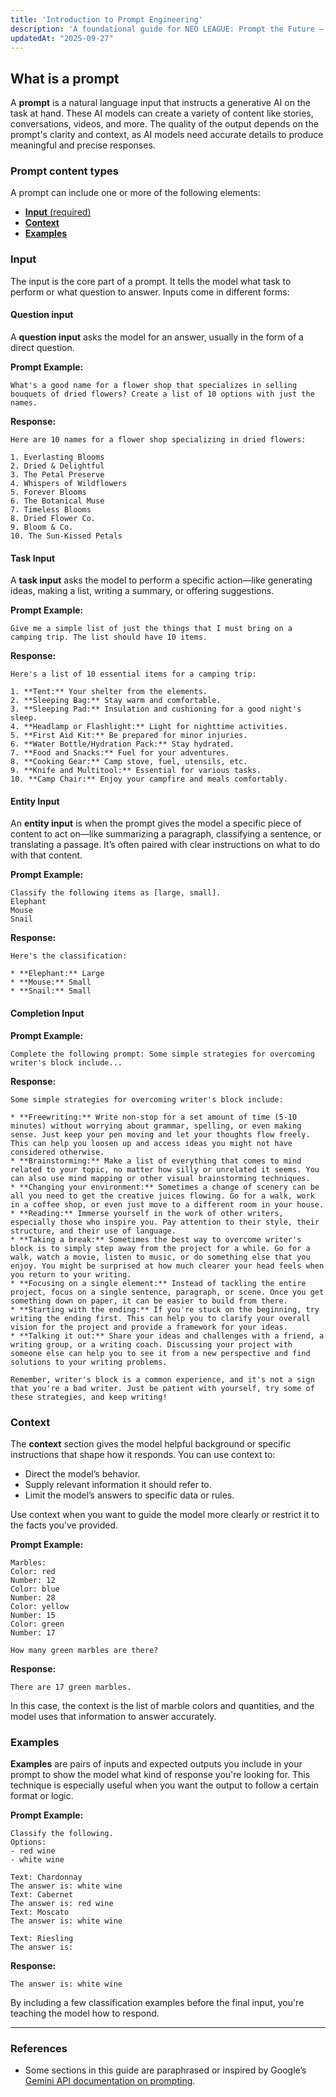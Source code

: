 ```yaml
---
title: 'Introduction to Prompt Engineering'
description: 'A foundational guide for NEO LEAGUE: Prompt the Future — empowering students to master the art of prompting and unlock AI’s full creative potential.'
updatedAt: "2025-09-27"
---
```


## What is a prompt

A **prompt** is a natural language input that instructs a generative AI on the task at hand. These AI models can create a variety of content like stories, conversations, videos, and more. The quality of the output depends on the prompt's clarity and context, as AI models need accurate details to produce meaningful and precise responses.

### Prompt content types

A prompt can include one or more of the following elements:

- [**Input** (required)](#input)
- [**Context**](#context)
- [**Examples**](#examples)

### Input

The input is the core part of a prompt. It tells the model what task to perform or what question to answer. Inputs come in different forms:

#### Question input

A **question input** asks the model for an answer, usually in the form of a direct question.

**Prompt Example:**

```prompt
What's a good name for a flower shop that specializes in selling bouquets of dried flowers? Create a list of 10 options with just the names.
```

**Response:**

```response
Here are 10 names for a flower shop specializing in dried flowers:

1. Everlasting Blooms
2. Dried & Delightful
3. The Petal Preserve
4. Whispers of Wildflowers
5. Forever Blooms
6. The Botanical Muse
7. Timeless Blooms
8. Dried Flower Co.
9. Bloom & Co.
10. The Sun-Kissed Petals
```

#### Task Input

A **task input** asks the model to perform a specific action—like generating ideas, making a list, writing a summary, or offering suggestions.

**Prompt Example:**

```prompt
Give me a simple list of just the things that I must bring on a camping trip. The list should have 10 items.
```

**Response:**

```response
Here's a list of 10 essential items for a camping trip:

1. **Tent:** Your shelter from the elements.
2. **Sleeping Bag:** Stay warm and comfortable.
3. **Sleeping Pad:** Insulation and cushioning for a good night's sleep.
4. **Headlamp or Flashlight:** Light for nighttime activities.
5. **First Aid Kit:** Be prepared for minor injuries.
6. **Water Bottle/Hydration Pack:** Stay hydrated.
7. **Food and Snacks:** Fuel for your adventures.
8. **Cooking Gear:** Camp stove, fuel, utensils, etc.
9. **Knife and Multitool:** Essential for various tasks.
10. **Camp Chair:** Enjoy your campfire and meals comfortably.
```

#### Entity Input

An **entity input** is when the prompt gives the model a specific piece of content to act on—like summarizing a paragraph, classifying a sentence, or translating a passage. It’s often paired with clear instructions on what to do with that content.

**Prompt Example:**

```prompt
Classify the following items as [large, small].
Elephant
Mouse
Snail
```

**Response:**

```response
Here's the classification:

* **Elephant:** Large
* **Mouse:** Small
* **Snail:** Small
```

#### Completion Input

**Prompt Example:**

```prompt
Complete the following prompt: Some simple strategies for overcoming writer's block include...
```

**Response:**

```response
Some simple strategies for overcoming writer's block include:

* **Freewriting:** Write non-stop for a set amount of time (5-10 minutes) without worrying about grammar, spelling, or even making sense. Just keep your pen moving and let your thoughts flow freely. This can help you loosen up and access ideas you might not have considered otherwise.
* **Brainstorming:** Make a list of everything that comes to mind related to your topic, no matter how silly or unrelated it seems. You can also use mind mapping or other visual brainstorming techniques.
* **Changing your environment:** Sometimes a change of scenery can be all you need to get the creative juices flowing. Go for a walk, work in a coffee shop, or even just move to a different room in your house.
* **Reading:** Immerse yourself in the work of other writers, especially those who inspire you. Pay attention to their style, their structure, and their use of language.
* **Taking a break:** Sometimes the best way to overcome writer's block is to simply step away from the project for a while. Go for a walk, watch a movie, listen to music, or do something else that you enjoy. You might be surprised at how much clearer your head feels when you return to your writing.
* **Focusing on a single element:** Instead of tackling the entire project, focus on a single sentence, paragraph, or scene. Once you get something down on paper, it can be easier to build from there.
* **Starting with the ending:** If you're stuck on the beginning, try writing the ending first. This can help you to clarify your overall vision for the project and provide a framework for your ideas.
* **Talking it out:** Share your ideas and challenges with a friend, a writing group, or a writing coach. Discussing your project with someone else can help you to see it from a new perspective and find solutions to your writing problems.

Remember, writer's block is a common experience, and it's not a sign that you're a bad writer. Just be patient with yourself, try some of these strategies, and keep writing!
```

### Context

The **context** section gives the model helpful background or specific instructions that shape how it responds. You can use context to:

- Direct the model’s behavior.
- Supply relevant information it should refer to.
- Limit the model’s answers to specific data or rules.

Use context when you want to guide the model more clearly or restrict it to the facts you've provided.

**Prompt Example:**

```prompt
Marbles:
Color: red
Number: 12
Color: blue
Number: 28
Color: yellow
Number: 15
Color: green
Number: 17

How many green marbles are there?
```

**Response:**

```response
There are 17 green marbles.
```

In this case, the context is the list of marble colors and quantities, and the model uses that information to answer accurately.

### Examples

**Examples** are pairs of inputs and expected outputs you include in your prompt to show the model what kind of response you're looking for. This technique is especially useful when you want the output to follow a certain format or logic.

**Prompt Example:**

```prompt
Classify the following.
Options:
- red wine
- white wine

Text: Chardonnay
The answer is: white wine
Text: Cabernet
The answer is: red wine
Text: Moscato
The answer is: white wine

Text: Riesling
The answer is:
```

**Response:**

```response
The answer is: white wine
```

By including a few classification examples before the final input, you're teaching the model how to respond.

---

### References

- Some sections in this guide are paraphrased or inspired by Google’s [Gemini API documentation on prompting](https://ai.google.dev/gemini-api/docs/prompting-intro#prompt-content-types).
